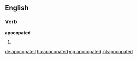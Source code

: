 ==English==

===Verb===
'''apocopated'''

# {{past of|[[apocopate]]}}

[[de:apocopated]]
[[hu:apocopated]]
[[mg:apocopated]]
[[ml:apocopated]]